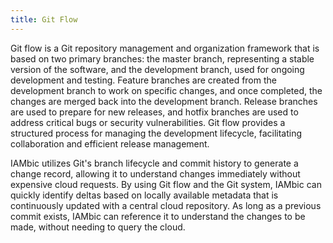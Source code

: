 ```yaml
---
title: Git Flow
---
```


Git flow is a Git repository management and organization framework that is
based on two primary branches: the master branch, representing a stable version of
the software, and the development branch, used for ongoing development and testing.
Feature branches are created from the development branch to work on specific changes,
and once completed, the changes are merged back into the development branch. Release
branches are used to prepare for new releases, and hotfix branches are used to
address critical bugs or security vulnerabilities. Git flow provides a structured
process for managing the development lifecycle, facilitating collaboration and
efficient release management.

IAMbic utilizes Git's branch lifecycle and commit history to generate a change
record, allowing it to understand changes immediately without expensive cloud requests.
By using Git flow and the Git system, IAMbic can quickly identify deltas based on
locally available metadata that is continuously updated with a central cloud repository.
As long as a previous commit exists, IAMbic can reference it to understand the changes
to be made, without needing to query the cloud.

